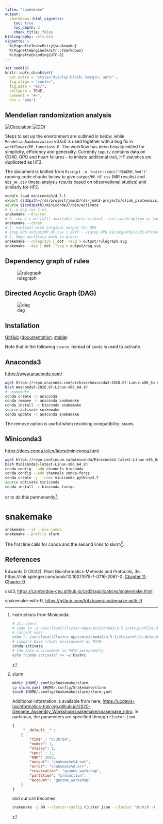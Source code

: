 ```yaml
---
title: "snakemake"
output:
  rmarkdown::html_vignette:
    toc: true
    toc_depth: 2
    check_title: false
bibliography: refs.bib
vignette: >
  %\VignetteIndexEntry{snakemake}
  %\VignetteEngine{knitr::rmarkdown}
  %\VignetteEncoding{UTF-8}
---
```


```r
set.seed(0)
knitr::opts_chunk$set(
  out.extra = 'style="display:block; margin: auto"',
  fig.align = "center",
  fig.path = "es/",
  collapse = TRUE,
  comment = "#>",
  dev = "png")
```

## Mendelian randomization analysis

[![Circulation](https://www.ahajournals.org/pb-assets/images/logos/circ-logo-1526571039097.svg)](https://www.ahajournals.org/doi/10.1161/CIRCULATIONAHA.121.056663)
[![DOI](https://zenodo.org/badge/429122036.svg)](https://zenodo.org/badge/latestdoi/429122036)

Steps to set up the environment are outlined in below, while `MendelianRandomization` v0.6.0 is used together with a bug fix in `workflow/r/MR_functions.R`. The workflow has been heavily edited for simplicity, efficiency and generality.
Currently `input/` contains data on CD40, OPG and heart failures -- to imitate additional trait, HF statistics are duplicated as HF2.

The document is knitted from `Rscript -e 'knitr::knit("README.Rmd")'` running code chunks below to give `output`/`MR_HF.csv` (MR results) and `Obs_HF.csv` (meta-analysis results based on observational studies) and similarly for HF2.

```bash
module load miniconda3/4.5.1
export csd3path=/rds/project/jmmh2/rds-jmmh2-projects/olink_proteomics/scallop
source ${csd3path}/miniconda37/bin/activate
# 1. a dry run (-n).
snakemake --dry-run
# 2. run (-c on [all] available cores without --use-conda option as local packages are more up-to-date)
snakemake --cores
# 3. contrast with original output for OPG
# grep OPG output/MR_HF.csv | diff - <(grep OPG ${csd3path}/cvd1-hf/results/res_MR_aggregate.csv)
# 4. Some ancillary work in place.
snakemake --rulegraph | dot -Tsvg > output/rulegraph.svg
snakemake --dag | dot -Tsvg > output/dag.svg
```

## Dependency graph of rules

![rulegraph](output/rulegraph.svg)

## Directed Acyclic Graph (DAG)

![dag](output/dag.svg)

## Installation

[GitHub](https://github.com/snakemake/snakemake) ([documentation](https://snakemake.github.io/), [stable](https://snakemake.readthedocs.io/en/stable/))

Note that in the following `source` instead of `conda` is used to activate.

## Anaconda3

[https://www.anaconda.com/](https://www.anaconda.com/)

```bash
wget https://repo.anaconda.com/archive/Anaconda3-2020.07-Linux-x86_64.sh
bash Anaconda3-2020.07-Linux-x86_64.sh
# snakemake
conda create -n anaconda
conda remove -n anaconda snakemake
conda install -c bioconda snakemake
source activate snakemake
conda update -n anaconda snakemake
```

The remove option is useful when resolving compatibility issues.

## Miniconda3

[https://docs.conda.io/en/latest/miniconda.html](https://docs.conda.io/en/latest/miniconda.html)

```bash
wget https://repo.continuum.io/miniconda/Miniconda3-latest-Linux-x86_64.sh
bash Miniconda3-latest-Linux-x86_64.sh
conda config --add channels bioconda
conda config --add channels conda-forge
conda create -y --name miniconda python=3.7
source activate miniconda
conda install -c bioconda fastqc
```

or to do this permenantly[^perm].

# snakemake

```bash
snakemake --j4 --use-conda
snakemake --profile slurm
```

The first line calls for conda and the second links to slurm[^slurm].

## References

Edwards D (2022). Plant Bioinformatics-Methods and Protocols, 3e. https://link.springer.com/book/10.1007/978-1-0716-2067-0. [Chapter 11](https://link.springer.com/protocol/10.1007/978-1-0716-2067-0_11); [Chapter 9](https://link.springer.com/protocol/10.1007/978-1-0716-2067-0_9).

csd3, [https://cambridge-ceu.github.io/csd3/applications/snakemake.html](https://cambridge-ceu.github.io/csd3/applications/snakemake.html).

snakemake-with-R, [https://github.com/fritzbayer/snakemake-with-R](https://github.com/fritzbayer/snakemake-with-R).


[^perm]: Instructions from Miniconda:
    ```bash
    # all users
    # sudo ln -s /usr/local/Cluster-Apps/miniconda3/4.5.1/etc/profile.d/conda.sh /etc/profile.d/conda.sh
    # current user
    echo ". /usr/local/Cluster-Apps/miniconda3/4.5.1/etc/profile.d/conda.sh" >> ~/.bashrc
    # conda's base (root) environment on PATH
    conda activate
    # the base environment on PATH permanently
    echo "conda activate" >> ~/.bashrc
    ```
[^slurm]: slurm

    ```bash
    mkdir $HOME/.config/Snakemake/slurm
    cp slurm.yaml $HOME/.config/Snakemake/slurm
    touch $HOME/.config/Snakemake/slurm/slurm.yaml
    ```

    Additional information is available from here, [https://ucdavis-bioinformatics-training.github.io/2020-Genome_Assembly_Workshop/snakemake/snakemake_intro](https://ucdavis-bioinformatics-training.github.io/2020-Genome_Assembly_Workshop/snakemake/snakemake_intro). In particular, the parameters are specified through `cluster.json`

    ```json
    {
         "__default__" :
        {
            "time" : "0:20:00",
            "nodes": 1,
            "ntasks": 1,
            "cpus" : 1,
            "mem": 2000,
            "output": "snakemake%A.out",
            "error": "snakemake%A.err",
            "reservation": "genome_workshop",
            "partition": "production",
            "account": "genome_workshop"
        }
    }
    ```

    and our call becomes

    ```bash
    snakemake -j 99 --cluster-config cluster.json --cluster "sbatch -t {cluster.time} --output {cluster.output} --error {cluster.error} --nodes {cluster.nodes} --ntasks {cluster.ntasks} --cpus-per-task {cluster.cpus} --mem {cluster.mem} --partition {cluster.partition} --account {cluster.account} --reservation {cluster.reservation}" --use-conda --latency-wait 50
    ```
